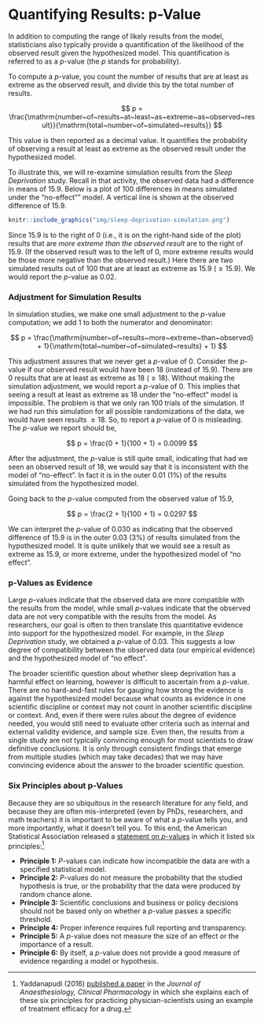 # Quantifying Results: p-Value {-}

In addition to computing the range of likely results from the model, statisticians also typically provide a quantification of the likelihood of the observed result given the hypothesized model. This quantification is referred to as a $p$-value (the $p$ stands for probability). 

To compute a $p$-value, you count the number of results that are at least as extreme as the observed result, and divide this by the total number of results. 

$$
p = \frac{\mathrm{number~of~results~at~least~as~extreme~as~observed~result}}{\mathrm{total~number~of~simulated~results}}
$$

This value is then reported as a decimal value. It quantifies the probability of observing a result at least as extreme as the observed result under the hypothesized model.

To illustrate this, we will re-examine simulation results from the *Sleep Deprivation* study. Recall in that activity, the observed data had a difference in means of 15.9. Below is a plot of 100 differences in means simulated under the "no-effect"" model. A vertical line is shown at the observed difference of 15.9.

```r
knitr::include_graphics("img/sleep-deprivation-simulation.png")
```

Since 15.9 is to the right of 0 (i.e., it is on the right-hand side of the plot) results that are *more extreme than the observed result* are to the right of 15.9. (If the observed result was to the left of 0, more extreme results would be those more negative than the observed result.) Here there are two simulated results out of 100 that are at least as extreme as 15.9 ($\geq 15.9$). We would report the $p$-value as 0.02.

### Adjustment for Simulation Results {-}

In simulation studies, we make one small adjustment to the $p$-value computation; we add 1 to both the numerator and denominator:

$$
p = \frac{\mathrm{number~of~results~more~extreme~than~observed} + 1}{\mathrm{total~number~of~simulated~results} + 1}
$$

This adjustment assures that we never get a $p$-value of 0. Consider the $p$-value if our observed result would have been 18 (instead of 15.9). There are 0 results that are at least as extreme as 18 ($\geq 18$). Without making the simulation adjustment, we would report a $p$-value of 0. This implies that seeing a result at least as extreme as 18 under the "no-effect" model is impossible. The problem is that we only ran 100 trials of the simulation. If we had run this simulation for all possible randomizations of the data, we would have seen results $\geq 18$. So, to report a $p$-value of 0 is misleading. The $p$-value we report should be,

$$
p = \frac{0 + 1}{100 + 1} = 0.0099
$$

After the adjustment, the $p$-value is still quite small, indicating that had we seen an observed result of 18, we would say that it is inconsistent with the model of "no-effect". In fact it is in the outer 0.01 (1%) of the results simulated from the hypothesized model.

Going back to the $p$-value computed from the observed value of 15.9,

$$
p = \frac{2 + 1}{100 + 1} = 0.0297
$$

We can interpret the $p$-value of 0.030 as indicating that the observed difference of 15.9 is in the outer 0.03 (3%) of results simulated from the hypothesized model. It is quite unlikely that we would see a result as extreme as 15.9, or more extreme, under the hypothesized model of "no effect". 

### p-Values as Evidence {-}

Large $p$-values indicate that the observed data are more compatible with the results from the model, while small $p$-values indicate that the observed data are not very compatible with the results from the model. As researchers, our goal is often to then translate this quantitative evidence into support for the hypothesized model. For example, in the *Sleep Deprivation* study, we obtained a $p$-value of 0.03. This suggests a low degree of compatibility between the observed data (our empirical evidence) and the hypothesized model of "no effect". 

The broader scientific question about whether sleep deprivation has a harmful effect on learning, however is difficult to ascertain from a $p$-value. There are no hard-and-fast rules for gauging how strong the evidence is against the hypothesized model because what counts as evidence in one scientific discipline or context may not count in another scientific discipline or context. And, even if there were rules about the degree of evidence needed, you would still need to evaluate other criteria such as internal and external validity evidence, and sample size. Even then, the results from a single study are not typically convincing enough for most scientists to draw definitive conclusions. It is only through consistent findings that emerge from multiple studies (which may take decades) that we may have convincing evidence about the answer to the broader scientific question.


### Six Principles about p-Values {-}

Because they are so ubiquitous in the research literature for any field, and because they are often mis-interpreted (even by PhDs, researchers, and math teachers) it is important to be aware of what a $p$-value tells you, and more importantly, what it doesn't tell you. To this end, the American Statistical Association released a [statement on $p$-values](http://amstat.tandfonline.com/doi/abs/10.1080/00031305.2016.1154108#.Vt2XIOaE2MN) in which it listed six principles:^[Yaddanapudi (2016) [published a paper](https://www.ncbi.nlm.nih.gov/pmc/articles/PMC5187603/) in the *Journal of Anaesthesiology, Clinical Pharmacology* in which she explains each of these six principles for practicing physician-scientists using an example of treatment efficacy for a drug.]

- **Principle 1:** $P$-values can indicate how incompatible the data are with a specified statistical model.
- **Principle 2:** $P$-values do not measure the probability that the studied hypothesis is true, or the probability that the data were produced by random chance alone.
- **Principle 3:** Scientific conclusions and business or policy decisions should not be based only on whether a $p$-value passes a specific threshold.
- **Principle 4:** Proper inference requires full reporting and transparency.
- **Principle 5:** A $p$-value does not measure the size of an effect or the importance of a result.
- **Principle 6:** By itself, a $p$-value does not provide a good measure of evidence regarding a model or hypothesis.

<!-- Principle 3 is especially poignant, as many reserachers use the criterion of 0.05 when evaluating $p$-values to indicate whether a result is statistically significant ($p \leq 0.05$) or not. In fact, this use was so pervasive and problematic, that the journal *Basic and Applied Social Psychology* [banned the use of $p$-values](http://www.nature.com/news/psychology-journal-bans-p-values-1.17001) in its published articles. It also led to many jokes about $p$-values, including this [XKCD](https://xkcd.com) comic. -->

<!-- <center> -->
<!-- ![](https://imgs.xkcd.com/comics/p_values.png) -->
<!-- </center> -->



